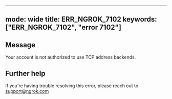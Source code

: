 
---
mode: wide
title: ERR_NGROK_7102
keywords: ["ERR_NGROK_7102", "error 7102"]
---

## Message
Your account is not authorized to use TCP address backends.




## Further help
If you're having trouble resolving this error, please reach out to [support@ngrok.com](mailto:support@ngrok.com?subject=Help%20with%20ERR_NGROK_7102)

